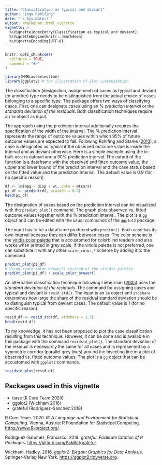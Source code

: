 ```yaml
---
title: "Classification as typical and deviant"
author: "Ingo Rohlfing"
date: "`r Sys.Date()`"
output: rmarkdown::html_vignette
vignette: >
  %\VignetteIndexEntry{Classification as typical and deviant}
  %\VignetteEngine{knitr::rmarkdown}
  %\VignetteEncoding{UTF-8}
---
```


```r
knitr::opts_chunk$set(
  collapse = TRUE,
  comment = "#>"
)
```

```r
library(MMRcaseselection)
library(ggplot2) # for illustration of plot customization
```

The classification (designation, assignment) of cases as typical and deviant (or another) type needs to be distinguished from the actual choice of cases belonging to a specific type. The package offers two ways of classifying cases. First, one can designate cases using an % *prediction interval* or the *standard deviation of the residuals*. Both classification techniques require an `lm` object as input. 

The approach using the prediction interval additionally requires the specification of the width of the interval. The % prediction interval represents the range of outcome values within which 95% of future outcome values are expected to fall. Following Rohlfing and Starke ([2013](https://doi.org/10.1111/spsr.12052)), a case is designated as typical if the observed outcome value is inside the interval and as deviant otherwise. Here is a simple example using the in-built `mtcars` dataset and a 90% prediction interval. The output of the function is a dataframe with the observed and fitted outcome value, the upper and lower bound of the prediction interval and the case status based on the fitted value and the prediction interval. The default value is 0.9 (for no specific reason).
```r
df <- lm(mpg ~ disp + wt, data = mtcars)
pi_df <- predint(df, piwidth = 0.9)
head(pi_df)
```

The designation of cases based on the prediction interval can be visualized with the `predint_plot()` command. The graph plots observed vs. fitted outcome values together with the % prediction interval. The plot is a `gg` object and can be edited with the usual commands of the `ggplot2` package. 

The input has to be a dataframe produced with `predint()`. Each case has its own interval because they can differ between cases. The color scheme is the [viridis color palette](https://CRAN.R-project.org/package=viridis) that is accustomed for colorblind readers and also works when printed in grey scale. If the viridis palette is not preferred, one can substitute it with any other `scale_color_*` scheme by adding it to the command.
```r
predint_plot(pi_df)
# Using scale_color_brewer() instead of the viridis palette.
predint_plot(pi_df) + scale_color_brewer()
```

An alternative classification technique following Lieberman ([2005](https://doi.org/10.1017/S0003055405051762)) uses the *standard deviation of the residuals*. The command for assigning cases and typical and deviant is `resid_std()`. The input is an `lm` object and `stdshare` determines how large the share of the residual standard deviation should be to distinguish typical from deviant cases. The default value is 1 (for no specific reason).
```r
resid_df <- resid_std(df, stdshare = 1.5)
head(resid_df)
```

To my knowledge, it has not been proposed to plot the case classification resulting from this technique. However, it can be done and is available in this package with the command `residstd_plot()`. The standard deviation of the residual is necessarily the same for all cases and is represented by a symmetric corridor (parallel grey lines) around the bisecting line in a plot of observed vs. fitted outcome values. The plot is a `gg` object that can be accustomed with `ggplot2` commands.
```r
residstd_plot(resid_df)
```

## Packages used in this vignette
-   base (R Core Team 2020)
-   ggplot2 (Wickham 2016)
-   grateful (Rodriguez-Sanchez 2018)

R Core Team. 2020. *R: A Language and Environment for Statistical
Computing*. Vienna, Austria: R Foundation for Statistical Computing.
<https://www.R-project.org/>.

Rodriguez-Sanchez, Francisco. 2018. *grateful: Facilitate Citation of R Packages*.
<https://github.com/Pakillo/grateful>.

Wickham, Hadley. 2016. *ggplot2: Elegant Graphics for Data Analysis*.
Springer-Verlag New York. <https://ggplot2.tidyverse.org>.


